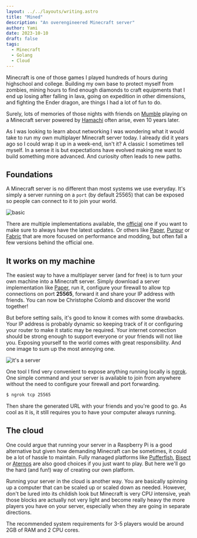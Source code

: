 ```yaml
---
layout: ../../layouts/writing.astro
title: "Mined"
description: "An overengineered Minecraft server"
author: Yami
date: 2023-10-10
draft: false
tags:
  - Minecraft
  - Golang
  - Cloud
---
```


Minecraft is one of those games I played hundreds of hours during highschool and college. Building my own base to protect myself from zombies, mining hours to find enough diamonds to craft equipments that I end up losing after falling in lava, going on expedition in other dimensions, and fighting the Ender dragon, are things I had a lot of fun to do.

Surely, lots of memories of those nights with friends on [Mumble](https://www.mumble.info) playing on a Minecraft server powered by [Hamachi](https://vpn.net) often arise, even 10 years later.

As I was looking to learn about networking I was wondering what it would take to run my own multiplayer Minecraft server today. I already did it years ago so I could wrap it up in a week-end, isn't it? A classic I sometimes tell myself. In a sense it is but expectations have evolved making me want to build something more advanced. And curiosity often leads to new paths.

## Foundations

A Minecraft server is no different than most systems we use everyday. It's simply a server running on a `port` (by default 25565) that can be exposed so people can connect to it to join your world.

![basic](/assets/images/basic.png)

There are multiple implementations available, the [official](https://www.minecraft.net/en-us/download/server) one if you want to make sure to always have the latest updates. Or others like [Paper](https://papermc.io/software/paper), [Purpur](https://purpurmc.org) or [Fabric](https://fabricmc.net) that are more focused on performance and modding, but often fall a few versions behind the official one.

## It works on my machine

The easiest way to have a multiplayer server (and for free) is to turn your own machine into a Minecraft server. Simply download a server implementation like [Paper](https://papermc.io/software/paper), run it, configure your firewall to allow tcp connections on port **25565**, forward it and share your IP address with friends. You can now be Christophe Colomb and discover the world together!

But before setting sails, it's good to know it comes with some drawbacks. Your IP address is probably dynamic so keeping track of it or configuring your router to make it static may be required. Your internet connection should be strong enough to support everyone or your friends will not like you. Exposing yourself to the world comes with great responsibility. And one image to sum up the most annoying one.

![it's a server](/assets/images/its-a-server.png)

One tool I find very convenient to expose anything running locally is [ngrok](https://ngrok.com). One simple command and your server is available to join from anywhere without the need to configure your firewall and port forwarding.

```sh
$ ngrok tcp 25565
```

Then share the generated URL with your friends and you're good to go. As cool as it is, it still requires you to have your computer always running.

## The cloud

One could argue that running your server in a Raspberry Pi is a good alternative but given how demanding Minecraft can be sometimes, it could be a lot of hassle to maintain. Fully managed platforms like [Pufferfish](https://pufferfish.host), [Bisect](https://www.bisecthosting.com) or [Aternos](aternos.org) are also good choices if you just want to play. But here we'll go the hard (and fun!) way of creating our own platform.

Running your server in the cloud is another way. You are basically spinning up a computer that can be scaled up or scaled down as needed. However, don't be lured into its childish look but Minecraft is very CPU intensive, yeah those blocks are actually not very light and become really heavy the more players you have on your server, especially when they are going in separate directions.

The recommended system requirements for 3-5 players would be around 2GB of RAM and 2 CPU cores.
